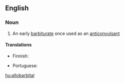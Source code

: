 ==English==

===Noun===
{{wikipedia}}
{{en-noun|-}}

# An early [[barbiturate]] once used as an [[anticonvulsant]]

====Translations====
{{trans-top|drug}}
* Finnish: {{t|fi|allobarbitaali}}
{{trans-mid}}
* Portuguese: {{t|pt|alobarbital|m}}
{{trans-bottom}}

[[hu:allobarbital]]